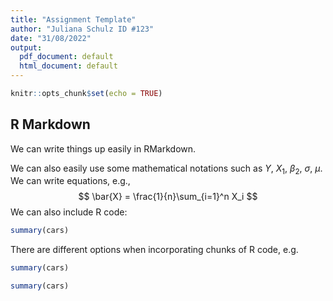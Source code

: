 ```yaml
---
title: "Assignment Template"
author: "Juliana Schulz ID #123"
date: "31/08/2022"
output:
  pdf_document: default
  html_document: default
---
```


```r
knitr::opts_chunk$set(echo = TRUE)
```

## R Markdown

We can write things up easily in RMarkdown.

We can also easily use some mathematical notations such as $Y$, $X_1$, $\beta_2$, $\sigma$, $\mu$. We can write equations, e.g.,
$$
\bar{X} = \frac{1}{n}\sum_{i=1}^n X_i
$$
We can also include R code:

```r
summary(cars)
```

There are different options when incorporating chunks of R code, e.g. 

```r
summary(cars)
```


```r
summary(cars)
```



